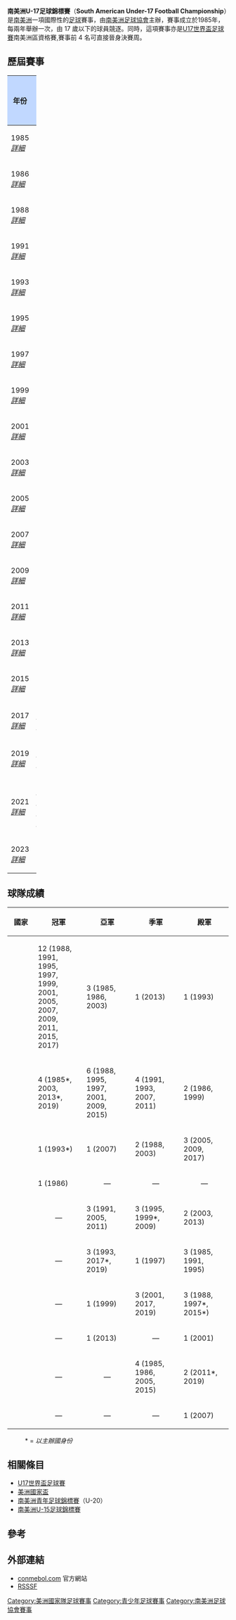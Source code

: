 {{Infobox football tournament
| name = 南美洲U-17足球錦標賽<br> South American Under-17 Football Championship
| logo = [[File:Conmebol-Sudamericano-Sub17.png|350px]]
| founded = 1985年
| number of teams = 10 隊
| region = [[南美洲|南美洲]]（[[南美洲足球協會|CONMEBOL]]）
| current champions = {{fbu|17|BRA}}（第 11 次）
| most successful team = {{fbu|17|BRA}}
| no_of_titles = 11
| current = 
| website = http://www.conmebol.com/en/sub17/juvenil-masculino-2015/ 
}}
'''南美洲U-17足球錦標賽'''（'''South American Under-17 Football Championship'''）是[[南美洲|南美洲]]一項國際性的[[足球|足球]]賽事，由[[南美洲足球協會|南美洲足球協會]]主辦，賽事成立於1985年，每兩年舉辦一次，由 17 歲以下的球員競逐。同時，這項賽事亦是[[U17世界盃足球賽|U17世界盃足球賽]]南美洲區資格賽,賽事前 4 名可直接晉身決賽周。

== 歷屆賽事 ==
{| border="1" style="border-collapse:collapse; font-size:100%;" cellpadding="3" cellspacing="0" width="100%"
|- 
!width="5%" style="background:#C1D8FF" |年份
!width="12%" style="background:#C1D8FF" |主辦國
!rowspan="999" width="1%" |
!width="15%" style="background:#C1D8FF" |冠軍
!width="15%" style="background:#C1D8FF" |亞軍
!width="15%" style="background:#C1D8FF" |季軍
!width="15%" style="background:#C1D8FF" |殿軍

|- align=center
|1985<br> ''[[1985年南美洲U-16足球錦標賽|詳細]]''
|{{flag|ARG}}
|'''{{fbu-big|17|ARG}}'''
|{{fbu-big|17|BRA}}
|{{fbu-big|17|ECU}}
|{{fbu-big|17|CHI}}

|- align=center bgcolor=#D0E7FF
|1986<br> ''[[1986年南美洲U-16足球錦標賽|詳細]]''
|{{flag|PER}}
|'''{{fbu-big|17|BOL}}'''
|{{fbu-big|17|BRA}}
|{{fbu-big|17|ECU}}
|{{fbu-big|17|ARG}}

|- align=center
|1988<br> ''[[1988年南美洲U-16足球錦標賽|詳細]]''
|{{flag|ECU}}
|'''{{fbu-big|17|BRA}}'''
|{{fbu-big|17|ARG}}
|{{fbu-big|17|COL}}
|{{fbu-big|17|PAR}}

|- align=center bgcolor=#D0E7FF
|1991<br> ''[[1991年南美洲U-17足球錦標賽|詳細]]''
|{{flag|PAR}}
|'''{{fbu-big|17|BRA}}'''
|{{fbu-big|17|URU}}
|{{fbu-big|17|ARG}}
|{{fbu-big|17|CHI}}

|- align=center
|1993<br> ''[[1993年南美洲U-17足球錦標賽|詳細]]''
|{{flag|COL}}
|'''{{fbu-big|17|COL}}'''
|{{fbu-big|17|CHI}}
|{{fbu-big|17|ARG}}
|{{fbu-big|17|BRA}}

|- align=center bgcolor=#D0E7FF
|1995<br> ''[[1995年南美洲U-17足球錦標賽|詳細]]''
|{{flag|PER}}
|'''{{fbu-big|17|BRA}}'''
|{{fbu-big|17|ARG}}
|{{fbu-big|17|URU}}
|{{fbu-big|17|CHI}}

|- align=center
|1997<br> ''[[1997年南美洲U-17足球錦標賽|詳細]]''
|{{flag|PAR}}
|'''{{fbu-big|17|BRA}}'''
|{{fbu-big|17|ARG}}
|{{fbu-big|17|CHI}}
|{{fbu-big|17|PAR}}

|- align=center bgcolor=#D0E7FF
|1999<br> ''[[1999年南美洲U-17足球錦標賽|詳細]]''
|{{flag|URU}}
|'''{{fbu-big|17|BRA}}'''
|{{fbu-big|17|PAR}}
|{{fbu-big|17|URU}}
|{{fbu-big|17|ARG}}

|- align=center
|2001<br> ''[[2001年南美洲U-17足球錦標賽|詳細]]''
|{{flag|PER}}
|'''{{fbu-big|17|BRA}}'''
|{{fbu-big|17|ARG}}
|{{fbu-big|17|PAR}}
|{{fbu-big|17|VEN}}

|- align=center bgcolor=#D0E7FF
|2003<br> ''[[2003年南美洲U-17足球錦標賽|詳細]]''
|{{flag|BOL}}
|'''{{fbu-big|17|ARG}}'''
|{{fbu-big|17|BRA}}
|{{fbu-big|17|COL}}
|{{fbu-big|17|URU}}

|- align=center
|2005<br> ''[[2005年南美洲U-17足球錦標賽|詳細]]''
|{{flag|VEN}}
|'''{{fbu-big|17|BRA}}'''
|{{fbu-big|17|URU}}
|{{fbu-big|17|ECU}}
|{{fbu-big|17|COL}}

|- align=center bgcolor=#D0E7FF
|2007<br> ''[[2007年南美洲U-17足球錦標賽|詳細]]''
|{{flag|ECU}}
|'''{{fbu-big|17|BRA}}'''
|{{fbu-big|17|COL}}
|{{fbu-big|17|ARG}}
|{{fbu-big|17|PER}}

|- align=center
|2009<br> ''[[2009年南美洲U-17足球錦標賽|詳細]]''
|{{flag|CHI}}
|'''{{fbu-big|17|BRA}}'''
|{{fbu-big|17|ARG}}
|{{fbu-big|17|URU}}
|{{fbu-big|17|COL}}

|- align=center bgcolor=#D0E7FF
|2011<br> ''[[2011年南美洲U-17足球錦標賽|詳細]]''
|{{flag|ECU}}
|'''{{fbu-big|17|BRA}}'''
|{{fbu-big|17|URU}}
|{{fbu-big|17|ARG}}
|{{fbu-big|17|ECU}}

|- align=center
|2013<br> ''[[2013年南美洲U-17足球錦標賽|詳細]]''
|{{flag|ARG}}
|'''{{fbu-big|17|ARG}}'''
|{{fbu-big|17|VEN}}
|{{fbu-big|17|BRA}}
|{{fbu-big|17|URU}}

|- align=center bgcolor=#D0E7FF
|2015<br> ''[[2015年南美洲U-17足球錦標賽|詳細]]''
|{{flag|PAR}}
|'''{{fbu-big|17|BRA}}'''
|{{fbu-big|17|ARG}}
|{{fbu-big|17|ECU}}
|{{fbu-big|17|PAR}}

|- align=center
|2017<br /> ''[[2017年南美洲U-17足球錦標賽|詳細]]'' 
|{{Flagicon|CHI}} [[智利|智利]]
|'''{{fbu-big|17|BRA}}'''
|{{fbu-big|17|CHI}}
|{{fbu-big|17|PAR}}
|{{fbu-big|17|COL}}

|- align=center bgcolor=#D0E7FF
|2019<br /> ''[[2019年南美洲U-17足球錦標賽|詳細]]'' 
|{{Flagicon|PER}} [[秘魯|秘魯]]
|'''{{fbu-big|17|ARG}}'''
|{{fbu-big|17|CHI}}
|{{fbu-big|17|PAR}}
|{{fbu-big|17|ECU}}

|- align=center
|2021<br /> ''[[2021年南美洲U-17足球錦標賽|詳細]]'' 
|{{Flagicon|ECU}} [[厄瓜多爾|厄瓜多爾]]
|colspan=4|''由於[[COVID-19大流行|COVID-19大流行]]取消''

|- align=center bgcolor=#D0E7FF
|2023<br /> ''[[2023年南美洲U-17足球錦標賽|詳細]]'' 
|
|
|
|
|
|}

== 球隊成績 ==
{| class="wikitable"
|-
! style="width:10%;"| 國家
! style="width:18%;"| 冠軍
! style="width:18%;"| 亞軍
! style="width:18%;"| 季軍
! style="width:18%;"| 殿軍
|-
|{{fbu|17|Brazil}}
|bgcolor=gold|12 (1988, 1991, 1995, 1997, 1999, 2001, 2005, 2007, 2009, 2011, 2015, 2017)
|bgcolor=silver|3 (1985, 1986, 2003)
|bgcolor=a67d3d|1 (2013)
|1 (1993)
|-
|{{fbu|17|Argentina}}
|bgcolor=gold|4 (1985*, 2003, 2013*, 2019)
|bgcolor=silver|6 (1988, 1995, 1997, 2001, 2009, 2015)
|bgcolor=a67d3d|4 (1991, 1993, 2007, 2011)
|2 (1986, 1999)
|-
|{{fbu|17|Colombia}}
|bgcolor=gold|1 (1993*)
|bgcolor=silver|1 (2007)
|bgcolor=a67d3d|2 (1988, 2003)
|3 (2005, 2009, 2017)
|-
|{{fbu|17|Bolivia}}
|bgcolor=gold|1 (1986)
|align=center|—
|align=center|—
|align=center|—
|-
|{{fbu|17|Uruguay}}
|align=center|—
|bgcolor=silver|3 (1991, 2005, 2011)
|bgcolor=a67d3d|3 (1995, 1999*, 2009)
|2 (2003, 2013)
|-
|{{fbu|17|Chile}}
|align=center|—
|bgcolor=silver|3 (1993, 2017*, 2019)
|bgcolor=a67d3d|1 (1997)
|3 (1985, 1991, 1995)
|-
|{{fbu|17|Paraguay}}
|align=center|—
|bgcolor=silver|1 (1999)
|bgcolor=a67d3d|3 (2001, 2017, 2019)
|3 (1988, 1997*, 2015*)
|-
|{{fbu|17|Venezuela}}
|align=center|—
|bgcolor=silver|1 (2013)
|align=center|—
|1 (2001)
|-
|{{fbu|17|Ecuador}}
|align=center|—
|align=center|—
|bgcolor=a67d3d|4 (1985, 1986, 2005, 2015)
|2 (2011*, 2019)
|-
|{{fbu|17|Peru}}
|align=center|—
|align=center|—
|align=center|—
|1 (2007)
|}
:<nowiki>*</nowiki> = ''以主辦國身份''

== 相關條目 ==
*[[U17世界盃足球賽|U17世界盃足球賽]]
*[[美洲國家盃|美洲國家盃]]
*[[南美洲青年足球錦標賽|南美洲青年足球錦標賽]]（U-20）
*[[南美洲U-15足球錦標賽|南美洲U-15足球錦標賽]]

== 參考 ==
{{reflist}}

== 外部連結 ==
*[http://www.conmebol.com/en/sub17/juvenil-masculino-2015 conmebol.com]{{Wayback|url=http://www.conmebol.com/en/sub17/juvenil-masculino-2015 |date=20160905085345 }} 官方網站
*[http://www.rsssf.com/tabless/sa-u17.html RSSSF]{{Wayback|url=http://www.rsssf.com/tabless/sa-u17.html |date=20171011232800 }}

{{fb start}}
{{南美洲足球協會賽事}}
{{國際足球}}
{{fb end}}

[[Category:美洲國家隊足球賽事|Category:美洲國家隊足球賽事]]
[[Category:青少年足球賽事|Category:青少年足球賽事]]
[[Category:南美洲足球協會賽事|Category:南美洲足球協會賽事]]
